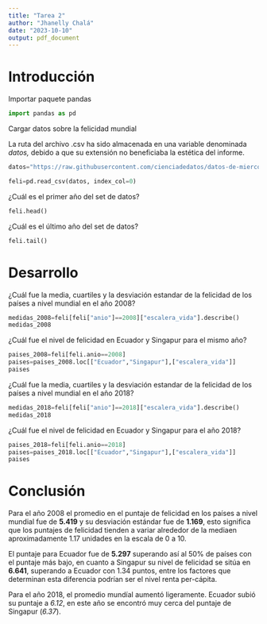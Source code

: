 ```yaml
---
title: "Tarea 2"
author: "Jhanelly Chalá"
date: "2023-10-10"
output: pdf_document
---
```


# Introducción

Importar paquete pandas

```python
import pandas as pd
```

Cargar datos sobre la felicidad mundial

La ruta del archivo .csv ha sido almacenada en una variable denominada *datos,* debido a que su extensión no beneficiaba la estética del informe.

```python
datos="https://raw.githubusercontent.com/cienciadedatos/datos-de-miercoles/master/datos/2019/2019-08-07/felicidad.csv"
```

```python
feli=pd.read_csv(datos, index_col=0)

```

¿Cuál es el primer año del set de datos?

```python
feli.head()
```

¿Cuál es el último año del set de datos?

```python
feli.tail()
```

# Desarrollo

¿Cuál fue la media, cuartiles y la desviación estandar de la felicidad de los países a nivel mundial en el año 2008?

```python
medidas_2008=feli[feli["anio"]==2008]["escalera_vida"].describe()
medidas_2008
```

¿Cuál fue el nivel de felicidad en Ecuador y Singapur para el mismo año?

```python
paises_2008=feli[feli.anio==2008]
paises=paises_2008.loc[["Ecuador","Singapur"],["escalera_vida"]]
paises
```

¿Cuál fue la media, cuartiles y la desviación estandar de la felicidad de los países a nivel mundial en el año 2018?

```python
medidas_2018=feli[feli["anio"]==2018]["escalera_vida"].describe()
medidas_2018
```

¿Cuál fue el nivel de felicidad en Ecuador y Singapur para el año 2018?

```python
paises_2018=feli[feli.anio==2018]
paises=paises_2018.loc[["Ecuador","Singapur"],["escalera_vida"]]
paises
```

# Conclusión

Para el año 2008 el promedio en el puntaje de felicidad en los países a nivel mundial fue de **5.419** y su desviación estándar fue de **1.169**, esto significa que los puntajes de felicidad tienden a variar alrededor de la mediaen aproximadamente 1.17 unidades en la escala de 0 a 10. 

El puntaje para Ecuador fue de **5.297** superando así al 50% de países con el puntaje más bajo, en cuanto a Singapur su nivel de felicidad se sitúa en **6.641**, superando a Ecuador con 1.34 puntos, entre los factores que determinan esta diferencia podrían ser el nivel renta per-cápita.

Para el año 2018, el promedio mundíal aumentó ligeramente. Ecuador subió su puntaje a *6.12*, en este año se encontró muy cerca del puntaje de Singapur (*6.37*).